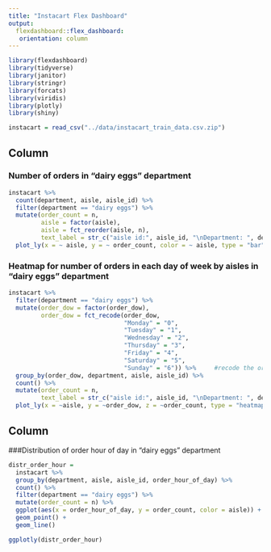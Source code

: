 ```yaml
---
title: "Instacart Flex Dashboard"
output: 
  flexdashboard::flex_dashboard:
   orientation: column
---
```


```r
library(flexdashboard)
library(tidyverse)
library(janitor)
library(stringr)
library(forcats)
library(viridis)
library(plotly)
library(shiny)
```


```r
instacart = read_csv("../data/instacart_train_data.csv.zip")
```

Column {data-width=450}
-----------------------------------------------------------------------
### Number of orders in "dairy eggs" department
```r
instacart %>% 
  count(department, aisle, aisle_id) %>%
  filter(department == "dairy eggs") %>%
  mutate(order_count = n,
         aisle = factor(aisle),
         aisle = fct_reorder(aisle, n),
         text_label = str_c("aisle id:", aisle_id, "\nDepartment: ", department)) %>%
  plot_ly(x = ~ aisle, y = ~ order_count, color = ~ aisle, type = "bar", text = ~text_label)
```

### Heatmap for number of orders in each day of week by aisles in "dairy eggs" department
```r
instacart %>% 
  filter(department == "dairy eggs") %>%
  mutate(order_dow = factor(order_dow),
         order_dow = fct_recode(order_dow,
                                "Monday" = "0",
                                "Tuesday" = "1",
                                "Wednesday" = "2",
                                "Thursday" = "3",
                                "Friday" = "4",
                                "Saturday" = "5",
                                "Sunday" = "6")) %>%     #recode the order_dow
  group_by(order_dow, department, aisle, aisle_id) %>% 
  count() %>% 
  mutate(order_count = n,
         text_label = str_c("aisle id:", aisle_id, "\nDepartment: ", department)) %>%
  plot_ly(x = ~aisle, y = ~order_dow, z = ~order_count, type = "heatmap", text = ~text_label)
```




Column {data-width=550}
-----------------------------------------------------------------------



###Distribution of order hour of day in "dairy eggs" department
```r
distr_order_hour = 
  instacart %>% 
  group_by(department, aisle, aisle_id, order_hour_of_day) %>%
  count() %>%
  filter(department == "dairy eggs") %>%
  mutate(order_count = n) %>%
  ggplot(aes(x = order_hour_of_day, y = order_count, color = aisle)) +
  geom_point() +
  geom_line()

ggplotly(distr_order_hour)
```